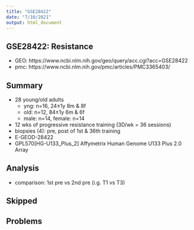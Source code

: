 ```yaml
---
title: "GSE28422"
date: "7/10/2021"
output: html_document
---
```


## GSE28422: Resistance

- GEO: https://www.ncbi.nlm.nih.gov/geo/query/acc.cgi?acc=GSE28422
- pmc: https://www.ncbi.nlm.nih.gov/pmc/articles/PMC3365403/

## Summary

- 28 young/old adults
    - yng: n=16, 24±1y 8m & 8f
    - old: n=12, 84±1y 6m & 6f
    - male: n=14, female: n=14
- 12 wks of progressive resistance training (3D/wk = 36 sessions)
- biopsies (4): pre, post of 1st & 36th training
- E-GEOD-28422
- GPL570[HG-U133_Plus_2] Affymetrix Human Genome U133 Plus 2.0 Array

## Analysis

- comparison: 1st pre vs 2nd pre (i.g. T1 vs T3)


## Skipped 




## Problems










